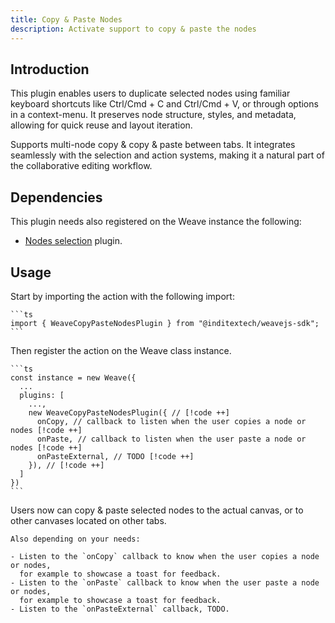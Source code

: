 ```yaml
---
title: Copy & Paste Nodes
description: Activate support to copy & paste the nodes
---
```



## Introduction

This plugin enables users to duplicate selected nodes using familiar keyboard
shortcuts like Ctrl/Cmd + C and Ctrl/Cmd + V, or through options in a context-menu.
It preserves node structure, styles, and metadata, allowing for quick reuse and
layout iteration.

Supports multi-node copy & copy & paste between tabs. It integrates
seamlessly with the selection and action systems, making it a natural part of the
collaborative editing workflow.

## Dependencies

This plugin needs also registered on the Weave instance the following:

- [Nodes selection](/docs/main/build/plugins/nodes-selection) plugin.

## Usage

<Accordions>
  <Accordion title="1. Import the plugin" id="import-plugin">
    Start by importing the action with the following import:

    ```ts
    import { WeaveCopyPasteNodesPlugin } from "@inditextech/weavejs-sdk";
    ```

  </Accordion>
  <Accordion title="2. Register the plugin" id="register-plugin">
    Then register the action on the Weave class instance.

    ```ts
    const instance = new Weave({
      ...
      plugins: [
        ...,
        new WeaveCopyPasteNodesPlugin({ // [!code ++]
          onCopy, // callback to listen when the user copies a node or nodes [!code ++]
          onPaste, // callback to listen when the user paste a node or nodes [!code ++]
          onPasteExternal, // TODO [!code ++]
        }), // [!code ++]
      ]
    })
    ```

  </Accordion>
  <Accordion title="3. Use the plugin" id="use-the-plugin">
    Users now can copy & paste selected nodes to the actual canvas, or to other canvases
    located on other tabs.
    
    Also depending on your needs:

    - Listen to the `onCopy` callback to know when the user copies a node or nodes,
      for example to showcase a toast for feedback.
    - Listen to the `onPaste` callback to know when the user paste a node or nodes,
      for example to showcase a toast for feedback.
    - Listen to the `onPasteExternal` callback, TODO.

  </Accordion>
</Accordions>
